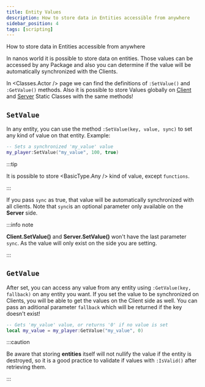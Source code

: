 ```yaml
---
title: Entity Values
description: How to store data in Entities accessible from anywhere
sidebar_position: 4
tags: [scripting]
---
```



How to store data in Entities accessible from anywhere


In nanos world it is possible to store data on entities. Those values can be accessed by any Package and also you can determine if the value will be automatically synchronized with the Clients.

In <Classes.Actor /> page we can find the definitions of `:SetValue()` and `:GetValue()` methods. Also it is possible to store Values globally on [Client](./scripting-reference/static-classes/client.mdx) and [Server](./scripting-reference/static-classes/server.mdx) Static Classes with the same methods!


## `SetValue`

In any entity, you can use the method `:SetValue(key, value, sync)` to set any kind of value on that entity. Example:

```lua title="Server/Index.lua"
-- Sets a synchronized 'my_value' value
my_player:SetValue("my_value", 100, true)
```

:::tip

It is possible to store <BasicType.Any /> kind of value, except `functions`.

:::

If you pass `sync` as true, that value will be automatically synchronized with all clients. Note that `sync`is an optional parameter only available on the **Server** side.

:::info note

**Client.SetValue()** and **Server.SetValue()** won't have the last parameter `sync`. As the value will only exist on the side you are setting.

:::


## `GetValue`

After set, you can access any value from any entity using `:GetValue(key, fallback)` on any entity you want. If you set the value to be synchronized on Clients, you will be able to get the values on the Client side as well. You can pass an aditional parameter `fallback` which will be returned if the key doesn't exist!

```lua
-- Gets 'my_value' value, or returns '0' if no value is set
local my_value = my_player:GetValue("my_value", 0)
```

:::caution

Be aware that storing **entities** itself will not nullify the value if the entity is destroyed, so it is a good practice to validate if values with `:IsValid()` after retrieving them.

:::

